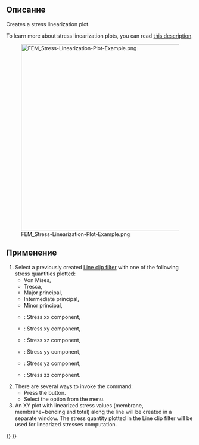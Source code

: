 <languages/>

{{Docnav/ru
|[[FEM_PostFilterDataAlongLine/ru|Line clip filter]]
|[[FEM_PostFilterDataAtPoint/ru|Data at point clip filter]]
|[[FEM_Workbench/ru|FEM]]
|IconL=FEM_PostFilterDataAlongLine.svg
|IconR=FEM_PostFilterDataAtPoint.svg
|IconC=Workbench_FEM.svg
}}

<div class="mw-translate-fuzzy">
{{GuiCommand/ru
|Name=FEM PostCreateLinearizedStressesFilter
|Name/ru=FEM PostCreateLinearizedStressesFilter
|Icon=Fem-linearizedstresses.svg
|MenuLocation= Results → Linearized stresses filter
|Workbenches=[[FEM_Workbench/ru|FEM]]
|Shortcut=
|SeeAlso=[[FEM_tutorial/ru|FEM tutorial]]
}}
</div>

<span id="Description"></span>
== Описание ==

Creates a stress linearization plot.

To learn more about stress linearization plots, you can read [https://www.graspengineering.com/what-is-stress-linearization/ this description].

[[File:FEM_Stress-Linearization-Plot-Example.png|500px]]

{{Caption|A stress linearization plot.}}

<span id="Usage"></span>
==Применение==

# Select a previously created [[FEM_PostFilterDataAlongLine|Line clip filter]] with one of the following stress quantities plotted:
#* Von Mises,
#* Tresca,
#* Major principal,
#* Intermediate principal,
#* Minor principal,
#* {{Version|1.0}}: Stress xx component,
#* {{Version|1.0}}: Stress xy component,
#* {{Version|1.0}}: Stress xz component,
#* {{Version|1.0}}: Stress yy component,
#* {{Version|1.0}}: Stress yz component,
#* {{Version|1.0}}: Stress zz component.
# There are several ways to invoke the command:
#* Press the {{Button|[[Image:FEM_PostFilterLinearizedStresses.svg|16px]] [[FEM_PostFilterLinearizedStresses|Stress linearization plot]]}} button.
#* Select the {{MenuCommand|Results → [[Image:FEM_PostFilterLinearizedStresses.svg|16px]] Stress linearization plot}} option from the menu.
# An XY plot with linearized stress values (membrane, membrane+bending and total) along the line will be created in a separate window. The stress quantity plotted in the Line clip filter will be used for linearized stresses computation.


{{Docnav/ru
|[[FEM_PostFilterDataAlongLine/ru|Line clip filter]]
|[[FEM_PostFilterDataAtPoint/ru|Data at point clip filter]]
|[[FEM_Workbench/ru|FEM]]
|IconL=FEM_PostFilterDataAlongLine.svg
|IconR=FEM_PostFilterDataAtPoint.svg
|IconC=Workbench_FEM.svg
}}

{{FEM Tools navi{{#translation:}}}}
{{Userdocnavi{{#translation:}}}}
